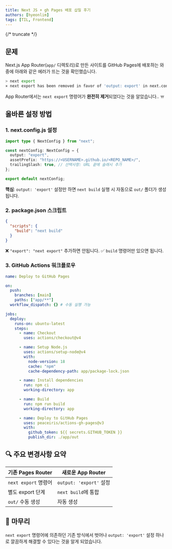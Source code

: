 ```yaml
---
title: Next JS + gh Pages 배포 삽질 후기
authors: [hyeonlim]
tags: [TIL, Frontend]
---
```


{/* truncate */}

## 문제

Next.js App Router(`app/` 디렉토리)로 만든 사이트를 GitHub Pages에 배포하는 와중에 아래와 같은 에러가 뜨는 것을 확인했습니다.

```bash
> next export
⨯ next export has been removed in favor of 'output: export' in next.config.js
```

App Router에서는 `next export` 명령어가 **완전히 제거**되었다는 것을 알았습니다.. ㅠ

## 올바른 설정 방법

### 1. next.config.js 설정

```typescript
import type { NextConfig } from "next";

const nextConfig: NextConfig = {
  output: "export",
  assetPrefix: "https://<USERNAME>.github.io/<REPO_NAME>/",
  trailingSlash: true, // 선택사항: URL 끝에 슬래시 추가
};

export default nextConfig;
```

**핵심**: `output: 'export'` 설정만 하면 `next build` 실행 시 자동으로 `out/` 폴더가 생성됩니다.

### 2. package.json 스크립트

```json
{
  "scripts": {
    "build": "next build"
  }
}
```

❌ `"export": "next export"` 추가하면 안됩니다.
✅ `build` 명령어만 있으면 됩니다.

### 3. GitHub Actions 워크플로우

```yaml
name: Deploy to GitHub Pages

on:
  push:
    branches: [main]
    paths: ["app/**"]
  workflow_dispatch: {} # 수동 실행 가능

jobs:
  deploy:
    runs-on: ubuntu-latest
    steps:
      - name: Checkout
        uses: actions/checkout@v4

      - name: Setup Node.js
        uses: actions/setup-node@v4
        with:
          node-version: 18
          cache: "npm"
          cache-dependency-path: app/package-lock.json

      - name: Install dependencies
        run: npm ci
        working-directory: app

      - name: Build
        run: npm run build
        working-directory: app

      - name: Deploy to GitHub Pages
        uses: peaceiris/actions-gh-pages@v3
        with:
          github_token: ${{ secrets.GITHUB_TOKEN }}
          publish_dir: ./app/out
```

## 🔍 주요 변경사항 요약

| 기존 Pages Router    | 새로운 App Router       |
| -------------------- | ----------------------- |
| `next export` 명령어 | `output: 'export'` 설정 |
| 별도 export 단계     | `next build`에 통합     |
| `out/` 수동 생성     | 자동 생성               |

## 🎉 마무리

`next export` 명령어에 의존하던 기존 방식에서 벗어나 `output: 'export'` 설정 하나로 깔끔하게 해결할 수 있다는 것을 알게 되었습니다.
